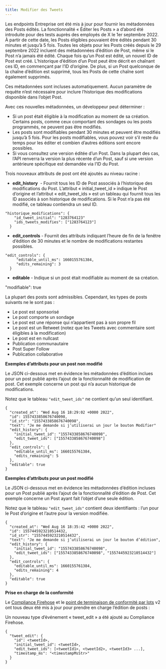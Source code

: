 ```yaml
---
title: Modifier des Tweets
---
```


Les endpoints Entreprise ont été mis à jour pour fournir les métadonnées des Posts édités. La fonctionnalité « Éditer les Posts » a d’abord été introduite pour des tests auprès des employés de X le 1er septembre 2022. À partir de cette date, les Posts éligibles pouvaient être édités pendant 30 minutes et jusqu’à 5 fois. Toutes les objets pour les Posts créés depuis le 29 septembre 2022 incluent des métadonnées d’édition de Post, même si le Post n’a jamais été édité. Chaque fois qu’un Post est édité, un nouvel ID de Post est créé. L’historique d’édition d’un Post peut être décrit en chaînant ces ID, en commençant par l’ID d’origine. De plus, si un Post quelconque de la chaîne d’édition est supprimé, tous les Posts de cette chaîne sont également supprimés.

Ces métadonnées sont incluses automatiquement. Aucun paramètre de requête n’est nécessaire pour inclure l’historique des modifications disponible dans l’objet Post.

Avec ces nouvelles métadonnées, un développeur peut déterminer :

- Si un post était éligible à la modification au moment de sa création. Certains posts, comme ceux comportant des sondages ou les posts programmés, ne peuvent pas être modifiés.
- Les posts sont modifiables pendant 30 minutes et peuvent être modifiés jusqu’à 5 fois. Pour les posts modifiables, vous pouvez voir s’il reste du temps pour les éditer et combien d’autres éditions sont encore possibles.
- Si vous consultez une version éditée d’un Post. Dans la plupart des cas, l’API renverra la version la plus récente d’un Post, sauf si une version antérieure spécifique est demandée via l’ID du Post.

Trois nouveaux attributs de post ont été ajoutés au niveau racine :

- **edit\_history**  - Fournit tous les ID de Post associés à l’historique des modifications du Post. L’attribut « initial\_tweet\_id » indique le Post d’origine et l’attribut « edit\_tweet\_ids » est un tableau qui fournit tous les ID associés à son historique de modifications. Si le Post n’a pas été modifié, ce tableau contiendra un seul ID.

```
"historique_modifications": {
    "id_tweet_initial": "1283764123"
    "ids_tweets_modifies": ["1283764123"]
  }
```

- **edit\_controls** - Fournit des attributs indiquant l’heure de fin de la fenêtre d’édition de 30 minutes et le nombre de modifications restantes possibles.

```
"edit_controls": {  
     "editable_until_ms": 1660155761384,
     "edits_remaining": 3   
  }
```

- **editable** - Indique si un post était modifiable au moment de sa création.

"modifiable": true

La plupart des posts sont admissibles. Cependant, les types de posts suivants ne le sont pas :

- Le post est sponsorisé
- Le post comporte un sondage
- Le post est une réponse qui n’appartient pas à son propre fil
- Le post est un Retweet (notez que les Tweets avec commentaire sont éligibles à la modification)
- Le post est en nullcast
- Publication communautaire
- Post Super Follow
- Publication collaborative

**Exemples d’attributs pour un post non modifié**

Le JSON ci-dessous met en évidence les métadonnées d’édition inclues pour un post publié après l’ajout de la fonctionnalité de modification de post. Cet exemple concerne un post qui n’a aucun historique de modifications.

Notez que le tableau `"edit_tweet_ids"` ne contient qu’un seul identifiant.

```
{
  "created_at": "Wed Aug 16 18:29:02 +0000 2022",
  "id": 1557433858676740098,
  "id_str": "1557433858676740098",
  "text": "Je me demande si j’utiliserai un jour le bouton Modifier"
  "edit_history": {
    "initial_tweet_id": "1557433858676740098",
    "edit_tweet_ids": ["1557433858676740098"]
  },
  "edit_controls": {
    "editable_until_ms": 1660155761384,
    "edits_remaining": 5
  },
  "editable": true
}
```

**Exemples d’attributs pour un post modifié**

Le JSON ci-dessous met en évidence les métadonnées d’édition incluses pour un Post publié après l’ajout de la fonctionnalité d’édition de Post. Cet exemple concerne un Post ayant fait l’objet d’une seule édition.

Notez que le tableau `"edit_tweet_ids"` contient deux identifiants : l’un pour le Post d’origine et l’autre pour la version modifiée.

```
{
  "created_at": "Wed Aug 16 18:35:42 +0000 2022",
  "id": 1557445923210514432,
  "id_str": "1557445923210514432",
  "text": "Je me demande si j’utiliserai un jour le bouton d’édition",
  "edit_history": {
    "initial_tweet_id": "1557433858676740098",
    "edit_tweet_ids": ["1557433858676740098", "1557445923210514432"]
  },
  "edit_controls": {
    "editable_until_ms": 1660155761384,
    "edits_remaining": 4
  },
  "editable": true
}
```

**Prise en charge de la conformité**

Le [Compliance Firehose](/fr/x-api/enterprise-gnip-2.0/fundamentals/firehouse) et le [point de terminaison de conformité par lots](/fr/x-api/compliance/batch-compliance/introduction) v2 ont tous deux été mis à jour pour prendre en charge l’édition de posts :

Un nouveau type d’événement « tweet\_edit » a été ajouté au Compliance Firehose.

```
{
  "tweet_edit": {
    "id": <tweetId>,
    "initial_tweet_id": <tweetId>,
    "edit_tweet_ids": [<tweetId1>, <tweetId2>, <tweetId3> ...],
    "timestamp_ms": "<timestampMsStr>"
  }
}
```